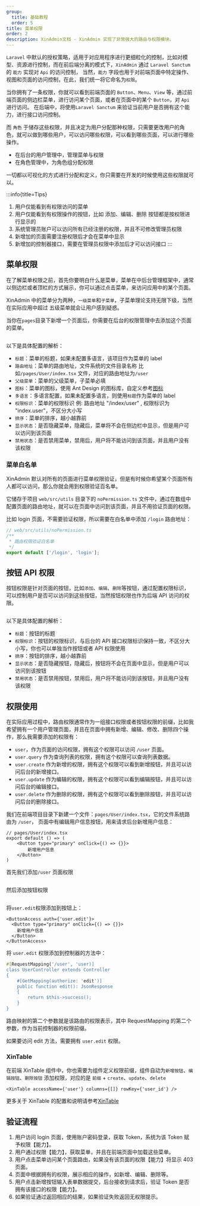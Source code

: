 ```yaml
---
group:
  title: 基础教程
  order: 5
title: 菜单权限
order: 2
description: XinAdmin文档 - XinAdmin 实现了非常强大的路由与权限模块。
---
```


`Laravel` 中默认的授权策略，适用于对应用程序进行更细粒化的控制，比如对模型、资源进行控制，而在前后端分离的模式下，`XinAdmin` 通过 `Laravel Sanctum` 的 `能力` 实现对 `Api` 的访问控制，
当然，`能力` 字段也用于对前端页面中特定操作、视图和页面的访问控制，在此，我们统一将它命名为`权限`。

当你拥有了一条权限，你就可以看到前端页面的 `Button`、`Menu`、`View` 等，通过前端页面的侧边栏菜单，进行访问某个页面，或者在页面中的某个 `Button`，对 `Api` 进行访问。
在后端中，将使用`Laravel Sanctum` 来验证当前用户是否拥有这个能力，进行接口访问控制。

而 `角色` 于储存这些权限，并且决定为用户分配那种权限，只需要更改用户的角色，就可以做到哪些用户，可以访问哪些权限，可以看到哪些页面，可以进行哪些操作。

- 在后台的用户管理中，管理菜单与权限
- 在角色管理中，为角色组分配权限

一切都以可视化的方式进行分配和定义，你只需要在开发的时候使用这些权限就可以。

:::info{title=Tips}

1. 用户仅能看到有权限访问的菜单
2. 用户仅能看到有权限操作的按钮，比如 添加、编辑、删除 按钮都是按权限进行显示的
3. 系统管理员账户可以访问所有已经注册的权限，并且不可修改管理员权限
4. 新增加的页面需要注册权限后才会在菜单中显示
5. 新增加的控制器接口，需要在管理员权限中添加后才可以访问接口
   :::

## 菜单权限

在了解菜单权限之前，首先你要明白什么是菜单，菜单在中后台管理框架中，通常以侧边栏或者顶栏的方式展示，你可以通过点击菜单，来访问应用中的某个页面。

XinAdmin 中的菜单分为两种，`一级菜单`和`子菜单`，子菜单理论支持无限下级，当然在实际应用中超过 五级菜单就会让用户感到疑惑。

当你在`pages`目录下新增一个页面后，你需要在后台的权限管理中去添加这个页面的菜单。

<img src="../img/img4.png" alt=""/>

以下是具体配置的解析：

- `标题`：菜单的标题，如果未配置多语言，该项目作为菜单的 label
- `路由地址`：菜单的路由地址，文件系统的文件目录名称
  比如`/pages/User/index.tsx` 文件，对应的路由地址为`/user`
- `父级菜单`：菜单的父级菜单，子菜单必填
- `图标`：菜单的图标，使用 Ant Design 的图标库，自定义参考[图标](/)
- `多语言`：多语言配置，如果未配置多语言，则使用`标题`作为菜单的 label
- `权限标识`：菜单的权限标识
  例: 路由地址 "/index/user" , 权限标识为 "index.user"，不区分大小写
- `排序`：菜单的排序，越小越靠前
- `显示状态`：是否隐藏菜单，隐藏后，菜单将不会在侧边栏中显示，但是用户可以访问到该页面
- `禁用状态`：是否禁用菜单，禁用后，用户将不能访问到该页面，并且用户没有该权限

### 菜单白名单

XinAdmin 默认对所有的页面进行菜单权限验证，但是有时候你希望某个页面所有人都可以访问，那么你就会用到权限验证百名单。

它储存于项目 `web/src/utils` 目录下的 `noPermission.ts` 文件中，通过在数组中配置页面的路由地址，就可以在页面中访问到该页面，并且不用验证页面的权限。

比如 login 页面，不需要验证权限，所以需要在白名单中添加 `/login` 路由地址：

```ts
// web/src/utils/noPermission.ts
/**
 * 路由权限验证白名单
 */
export default ['/login', 'login'];
```

## 按钮 API 权限

按钮权限是针对页面的按钮，比如`添加`、`编辑`、`删除`等按钮，通过配置权限标识，可以控制用户是否可以访问到这些按钮，当然按钮权限也作为后端 API 访问的权限。

<img src="../img/img5.png" alt=""/>

以下是具体配置的解析：

- `标题`：按钮的标题
- `权限标识`：按钮的权限标识，与后台的 API 接口权限标识保持一致，不区分大小写，你也可以单独当作按钮或者 API 权限使用
- `排序`：按钮的排序，越小越靠前
- `显示状态`：是否隐藏按钮，隐藏后，按钮将不会在页面中显示，但是用户可以访问到该按钮
- `禁用状态`：是否禁用按钮，禁用后，用户将不能访问到该按钮，并且用户没有该权限

## 权限使用

在实际应用过程中，路由权限通常作为一组接口权限或者按钮权限的前缀，比如我希望拥有一个用户管理页面，并且在页面中拥有新增、编辑、修改、删除四个操作，那么我需要添加的权限有：

- `user`，作为页面的访问权限，拥有这个权限可以访问 `/user` 页面。
- `user.query` 作为查询列表的权限，拥有这个权限可以查询列表数据。
- `user.create` 作为新增的权限，拥有这个权限可以看到新增按钮，并且可以访问后台的新增接口。
- `user.update` 作为编辑的权限，拥有这个权限可以看到编辑按钮，并且可以访问后台的编辑接口。
- `user.delete` 作为删除的权限，拥有这个权限可以看到删除按钮，并且可以访问后台的删除接口。

我们在前端项目目录下新建一个文件：`pages/User/index.tsx`，它的文件系统路由为 `/user`， 页面中有编辑用户信息按钮，用来请求后台新增用户信息：

```tsx
// pages/User/index.tsx
export default () => (
    <Button type="primary" onClick={() => {}}>
        新增用户信息
    </Button>
)
```

首先我们添加`/user` 页面权限

<img src="../img/img6.png" alt=""/>

然后添加按钮权限

<img src="../img/img7.png" alt=""/>

将`user.edit`权限添加到按钮上：

```tsx | pure
<ButtonAccess auth={'user.edit'}>
  <Button type="primary" onClick={() => {}}>
    新增用户信息
  </Button>
</ButtonAccess>
```

将 `user.edit` 权限添加到控制器的方法中：

```php
#[RequestMapping('/user', 'user)]
class UserController extends Controller
{
    #[GetMapping(authorize: 'edit')]
    public function edit(): JsonResponse
    {
        return $this->success();
    }
}
```

路由映射的第二个参数就是该路由的权限表示，其中 RequestMapping 的第二个参数，作为当前控制器的权限前缀。

如果要访问 edit 方法，需要拥有 `user.edit` 权限。

### XinTable

在前端 XinTable 组件中，你也需要为组件定义权限前缀，组件自动为`新增按钮`、`编辑按钮`、`删除按钮` 添加权限，对应的是 `前缀` + `create`、`update`、`delete`

```tsx | pure
<XinTable accessName={'user'} columns={[]} rowKey={'user_id'} />
```

更多关于 XinTable 的配置和说明请参考[XinTable](/laravel/frontend-table)

## 验证流程

1. 用户访问 login 页面，使用账户密码登录，获取 Token，系统为该 Token 赋予权限【能力】。
2. 用户通过权限【能力】，获取菜单，并且在前端页面中加载这些菜单。
3. 用户点击菜单访问某个页面路由，如果没有该页面的权限【能力】将显示 403 页面。
4. 页面中根据拥有的权限，展示相应的操作，如新增、编辑、删除等。
5. 用户点击新增按钮输入表单数据提交，后台接收到请求后，验证 Token 是否拥有该接口的权限【能力】。
6. 如果验证通过返回相应的结果，如果验证失败返回无权限提示。
